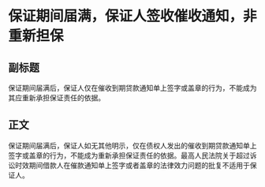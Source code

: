 # 保证期间届满，保证人签收催收通知，非重新担保
## 副标题
保证期间届满后，保证人仅在催收到期贷款通知单上签字或盖章的行为，不能成为其应重新承担保证责任的依据。
## 正文
保证期间届满后，保证人如无其他明示，仅在债权人发出的催收到期贷款通知单上签字或盖章的行为，不能成为重新承担保证责任的依据。最高人民法院关于超过诉讼时效期间借款人在催款通知单上签字或者盖章的法律效力问题的批复不适用于保证人。